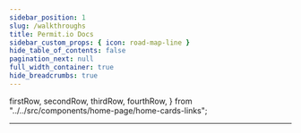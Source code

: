 ```yaml
---
sidebar_position: 1
slug: /walkthroughs
title: Permit.io Docs
sidebar_custom_props: { icon: road-map-line }
hide_table_of_contents: false
pagination_next: null
full_width_container: true
hide_breadcrumbs: true
---
```


  firstRow,
  secondRow,
  thirdRow,
  fourthRow,
} from "../../src/components/home-page/home-cards-links";

<head>
  <title>Get started with simple Permit Walkthroughs</title>
</head>

<SectionHero />

<PagePadding>
  <PageVerticalPadding>
    <Container isGrid>
      <DocCardList articleClassName={"col "} items={firstRow} />
      <Hr />
    </Container>
  </PageVerticalPadding>
</PagePadding>
